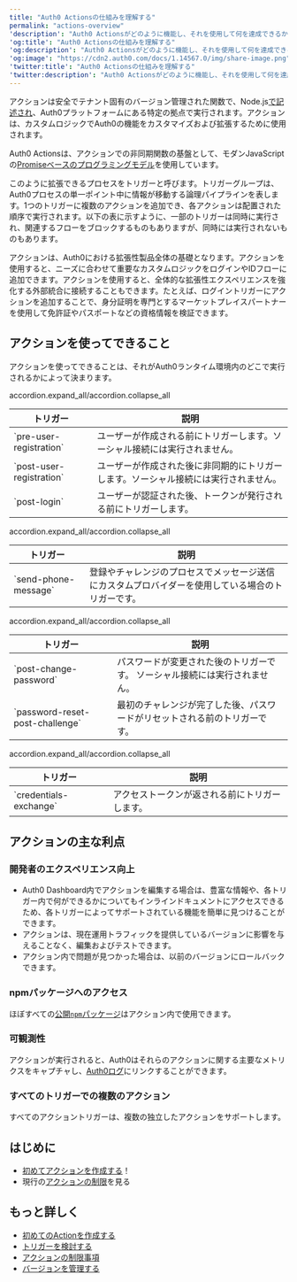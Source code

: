 ```yaml
---
title: "Auth0 Actionsの仕組みを理解する"
permalink: "actions-overview"
'description': "Auth0 Actionsがどのように機能し、それを使用して何を達成できるかについて説明します。"
'og:title': "Auth0 Actionsの仕組みを理解する"
'og:description': "Auth0 Actionsがどのように機能し、それを使用して何を達成できるかについて説明します。"
'og:image': "https://cdn2.auth0.com/docs/1.14567.0/img/share-image.png"
'twitter:title': "Auth0 Actionsの仕組みを理解する"
'twitter:description': "Auth0 Actionsがどのように機能し、それを使用して何を達成できるかについて説明します。"
---
```


アクションは安全でテナント固有のバージョン管理された関数で、Node.js[で記述され](/ja-jp/customize/actions/manage-versions)、Auth0プラットフォームにある特定の拠点で実行されます。アクションは、カスタムロジックでAuth0の機能をカスタマイズおよび拡張するために使用されます。

<Callout icon="file-lines" color="#0EA5E9" iconType="regular">

Auth0 Actionsは、アクションでの非同期関数の基盤として、モダンJavaScriptの[Promiseベースのプログラミングモデル](https://developer.mozilla.org/en-US/docs/Learn/JavaScript/Asynchronous/Promises)を使用しています。

</Callout>

このように拡張できるプロセスをトリガーと呼びます。トリガーグループは、Auth0プロセスの単一ポイント中に情報が移動する論理パイプラインを表します。1つのトリガーに複数のアクションを追加でき、各アクションは配置された順序で実行されます。以下の表に示すように、一部のトリガーは同時に実行され、関連するフローをブロックするものもありますが、同時には実行されないものもあります。

アクションは、Auth0における拡張性製品全体の基礎となります。アクションを使用すると、ニーズに合わせて重要なカスタムロジックをログインやIDフローに追加できます。アクションを使用すると、全体的な拡張性エクスペリエンスを強化する外部統合に接続することもできます。たとえば、ログイントリガーにアクションを追加することで、身分証明を専門とするマーケットプレイスパートナーを使用して免許証やパスポートなどの資格情報を検証できます。

## アクションを使ってできること

アクションを使ってできることは、それがAuth0ランタイム環境内のどこで実行されるかによって決まります。

accordion.expand_all/accordion.collapse_all

<Accordion title="サインアップとログイン ユーザーをデータベース接続やパスワードレス接続に追加するときです。">

<table class="table"><thead>
<tr>
<th>トリガー</th>
<th>説明</th>
</tr>
</thead>
<tbody>
<tr>
<td>`pre-user-registration`</td>
<td>ユーザーが作成される前にトリガーします。ソーシャル接続には実行されません。</td>
</tr>
<tr>
<td>`post-user-registration`</td>
<td>ユーザーが作成された後に非同期的にトリガーします。ソーシャル接続には実行されません。</td>
</tr>
<tr>
<td>`post-login`</td>
<td>ユーザーが認証された後、トークンが発行される前にトリガーします。</td>
</tr>
</tbody>
</table>

</Accordion>

accordion.expand_all/accordion.collapse_all

<Accordion title="MFA通知 SMSを多要素認証（MFA）の1要素として使用するか、カスタムプロバイダーを構成するときです。">

<table class="table"><thead>
<tr>
<th>トリガー</th>
<th>説明</th>
</tr>
</thead>
<tbody>
<tr>
<td>`send-phone-message`</td>
<td>登録やチャレンジのプロセスでメッセージ送信にカスタムプロバイダーを使用している場合のトリガーです。</td>
</tr>
</tbody>
</table>

</Accordion>

accordion.expand_all/accordion.collapse_all

<Accordion title="パスワードのリセット パスワードのリセット要求が開始されるときです。">

<table class="table"><thead>
<tr>
<th>トリガー</th>
<th>説明</th>
</tr>
</thead>
<tbody>
<tr>
<td>`post-change-password`</td>
<td>パスワードが変更された後のトリガーです。  ソーシャル接続には実行されません。</td>
</tr>
<tr>
<td>`password-reset-post-challenge`</td>
<td>最初のチャレンジが完了した後、パスワードがリセットされる前のトリガーです。</td>
</tr>
</tbody>
</table>

</Accordion>

accordion.expand_all/accordion.collapse_all

<Accordion title="Machine to Machine（マシン間） ユーザーの代わりに、アプリケーションが認証され、APIの使用が認可されたときに発生します。">

<table class="table"><thead>
<tr>
<th>トリガー</th>
<th>説明</th>
</tr>
</thead>
<tbody>
<tr>
<td>`credentials-exchange`</td>
<td>アクセストークンが返される前にトリガーします。</td>
</tr>
</tbody>
</table>

</Accordion>

## アクションの主な利点

### 開発者のエクスペリエンス向上

* <Tooltip data-tooltip-id="react-containers-DefinitionTooltip-0" href="/ja-jp/glossary?term=auth0-dashboard" tip="Auth0 Dashboard: サービスを構成するためのAuth0の主製品。" cta="用語集の表示">Auth0 Dashboard</Tooltip>内でアクションを編集する場合は、豊富な情報や、各トリガー内で何ができるかについてもインラインドキュメントにアクセスできるため、各トリガーによってサポートされている機能を簡単に見つけることができます。
* アクションは、現在運用トラフィックを提供しているバージョンに影響を与えることなく、編集およびテストできます。
* アクション内で問題が見つかった場合は、以前のバージョンにロールバックできます。

### npmパッケージへのアクセス

ほぼすべての[公開`npm`パッケージ](https://www.npmjs.com/)はアクション内で使用できます。

### 可観測性

アクションが実行されると、Auth0はそれらのアクションに関する主要なメトリクスをキャプチャし、[Auth0ログ](/ja-jp/deploy-monitor/logs)にリンクすることができます。

### すべてのトリガーでの複数のアクション

すべてのアクショントリガーは、複数の独立したアクションをサポートします。

## はじめに

* [初めてアクションを作成する](/ja-jp/customize/actions/write-your-first-action)！
* 現行の[アクションの制限](/ja-jp/customize/actions/limitations)を見る

## もっと詳しく

* [初めてのActionを作成する](/ja-jp/customize/actions/write-your-first-action)
* [トリガーを検討する](/ja-jp/customize/actions/explore-triggers)
* [アクションの制限事項](/ja-jp/customize/actions/limitations)
* [バージョンを管理する](/ja-jp/customize/actions/manage-versions)